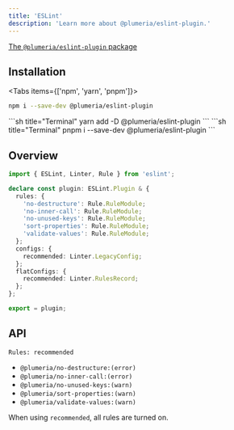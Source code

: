 ```yaml
---
title: 'ESLint'
description: 'Learn more about @plumeria/eslint-plugin.'
---
```


[The `@plumeria/eslint-plugin` package](https://www.npmjs.com/package/@plumeria/eslint-plugin)

## Installation

<Tabs items={['npm',  'yarn', 'pnpm']}>
<Tab>
```sh title="Terminal"
npm i --save-dev @plumeria/eslint-plugin
```
</Tab>
<Tab>
```sh title="Terminal"
yarn add -D @plumeria/eslint-plugin
```
</Tab>
<Tab>
```sh title="Terminal"
pnpm i --save-dev @plumeria/eslint-plugin
```
</Tab>
</Tabs>

## Overview
```ts title="TypeScript"
import { ESLint, Linter, Rule } from 'eslint';

declare const plugin: ESLint.Plugin & {
  rules: {
    'no-destructure': Rule.RuleModule;
    'no-inner-call': Rule.RuleModule;
    'no-unused-keys': Rule.RuleModule;
    'sort-properties': Rule.RuleModule;
    'validate-values': Rule.RuleModule;
  };
  configs: {
    recommended: Linter.LegacyConfig;
  };
  flatConfigs: {
    recommended: Linter.RulesRecord;
  };
};

export = plugin;
```

## API
`Rules: recommended`
- `@plumeria/no-destructure:(error)`
- `@plumeria/no-inner-call:(error)`
- `@plumeria/no-unused-keys:(warn)`
- `@plumeria/sort-properties:(warn)`
- `@plumeria/validate-values:(warn)`

When using `recommended`, all rules are turned on.

<Cards>
  <Card title="See more about Editor integration" href="/docs/getting-started/editor-integration" />
</Cards>